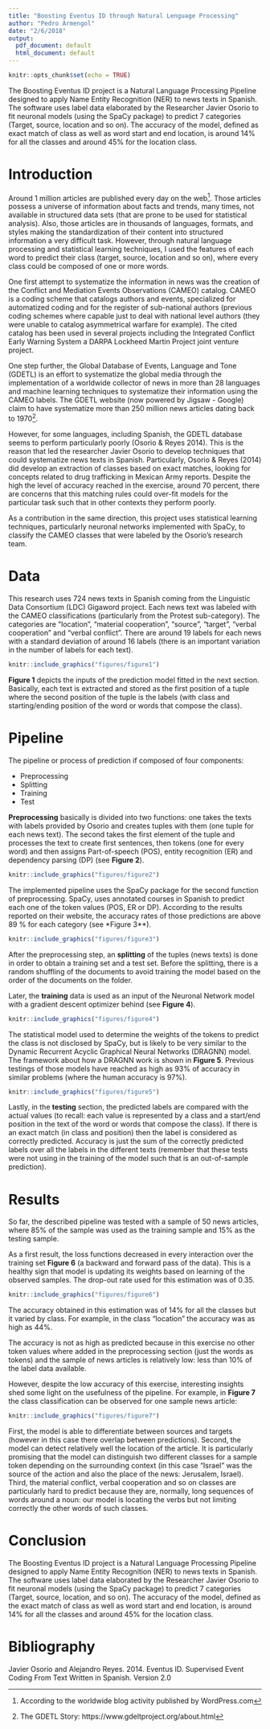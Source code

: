 ```yaml
---
title: "Boosting Eventus ID through Natural Lenguage Processing"
author: "Pedro Armengol"
date: "2/6/2018"
output:
  pdf_document: default
  html_document: default
---
```


```r
knitr::opts_chunk$set(echo = TRUE)
```

\begin{center}
Abstract
\end{center}

The Boosting Eventus ID project is a Natural Language Processing Pipeline designed to apply Name Entity Recognition (NER) to news texts in Spanish. The software uses label data elaborated by the Researcher Javier Osorio to fit neuronal models (using the SpaCy package) to predict 7 categories (Target, source, location and so on). The accuracy of the model, defined as exact match of class as well as word start and end location, is around 14% for all the classes and around 45% for the location class.

# Introduction 

Around 1 million articles are published every day on the web[^1]. Those articles possess a universe of information about facts and trends, many times, not available in structured data sets (that are prone to be used for statistical analysis). Also, those articles are in thousands of languages, formats, and styles making the standardization of their content into structured information a very difficult task. However, through natural language processing and statistical learning techniques, I used the features of each word to predict their class (target, source, location and so on), where every class could be composed of one or more words. 

One first attempt to systematize the information in news was the creation of the Conflict and Mediation Events Observations  (CAMEO) catalog. CAMEO is a coding scheme that catalogs authors and events, specialized for automatized coding and for the register of sub-national authors (previous coding schemes where capable just to deal with national level authors (they were unable to catalog asymmetrical warfare for example). The cited catalog has been used in several projects including the Integrated Conflict Early Warning System a DARPA  Lockheed Martin Project joint venture project.

One step further, the Global Database of Events, Language and Tone (GDETL) is an effort to systematize the global media through the implementation of a worldwide collector of news in more than 28 languages and machine learning techniques to systematize their information using the CAMEO labels. The GDETL website (now powered by Jigsaw - Google) claim to have systematize more than 250 million news articles dating back to 1970[^2].

However, for some languages, including Spanish, the GDETL database seems to perform particularly poorly (Osorio & Reyes 2014). This is the reason that led the researcher Javier Osorio to develop techniques that could systematize news texts in Spanish. Particularly, Osorio & Reyes (2014) did develop an extraction of classes based on exact matches, looking for concepts related to drug trafficking in Mexican Army reports. Despite the high the level of accuracy reached in the exercise, around 70 percent, there are concerns that this matching rules could over-fit models for the particular task such that in other contexts they perform poorly.

As a contribution in the same direction, this project uses statistical learning techniques, particularly neuronal networks implemented with SpaCy, to classify the CAMEO classes that were labeled by the Osorio's research team.

# Data

This research uses 724 news texts in Spanish coming from the Linguistic Data Consortium (LDC) Gigaword project. Each news text was labeled with the CAMEO classifications (particularly from the Protest sub-category). The categories are "location", "material cooperation", "source", "target", "verbal cooperation" and "verbal conflict". There are around 19 labels for each news with a standard deviation of around 16 labels (there is an important variation in the number of labels for each text).

```r
knitr::include_graphics("figures/figure1")
```

**Figure 1** depicts the inputs of the prediction model fitted in the next section. Basically, each text is extracted and stored as the first position of a tuple where the second position of the tuple is the labels (with class and starting/ending position of the word or words that compose the class).

# Pipeline

The pipeline or process of prediction if composed of four components:

* Preprocessing
* Splitting
* Training 
* Test

**Preprocessing** basically is divided into two functions: one takes the texts with labels provided by Osorio and creates tuples with them (one tuple for each news text). The second takes the first element of the tuple and processes the text to create first sentences, then tokens (one for every word) and then assigns Part-of-speech (POS), entity recognition (ER) and dependency parsing (DP) (see **Figure 2**). 

```r
knitr::include_graphics("figures/figure2")
```

The implemented pipeline uses the SpaCy package for the second function of preprocessing. SpaCy, uses annotated courses in Spanish to predict each one of the token values (POS, ER or DP). According to the results reported on their website, the accuracy rates of those predictions are above 89 % for each category (see *Figure 3**).

```r
knitr::include_graphics("figures/figure3")
```

After the preprocessing step, an **splitting** of the tuples (news texts) is done in order to obtain a training set and a test set. Before the splitting, there is a random shuffling of the documents to avoid training the model based on the order of the documents on the folder. 

Later, the **training** data is used as an input of the Neuronal Network model with a gradient descent optimizer behind (see **Figure 4**).

```r
knitr::include_graphics("figures/figure4")
```

The statistical model used to determine the weights of the tokens to predict the class is not disclosed by SpaCy, but is likely to be very similar to the Dynamic Recurrent Acyclic Graphical Neural Networks (DRAGNN) model. The framework about how a DRAGNN work is shown in **Figure 5**. Previous testings of those models have reached as high as 93% of accuracy in similar problems (where the human accuracy is 97%).

```r
knitr::include_graphics("figures/figure5")
```

Lastly, in the **testing** section, the predicted labels are compared with the actual values (to recall: each value is represented by a class and a start/end position in the text of the word or words that compose the class). If there is an exact match (in class and position) then the label is considered as correctly predicted. Accuracy is just the sum of the correctly predicted labels over all the labels in the different texts (remember that these tests were not using in the training of the model such that is an out-of-sample prediction).


# Results

So far, the described pipeline was tested with a sample of 50 news articles, where 85% of the sample was used as the training sample and 15% as the testing sample.

As a first result, the loss functions decreased in every interaction over the training set **Figure 6** (a backward and forward pass of the data). This is a healthy sign that model is updating its weights based on learning of the observed samples. The drop-out rate used for this estimation was of 0.35.

```r
knitr::include_graphics("figures/figure6")
```

The accuracy obtained in this estimation was of 14% for all the classes but it varied by class. For example, in the class "location" the accuracy was as high as 44%.

The accuracy is not as high as predicted because in this exercise no other token values where added in the preprocessing section (just the words as tokens) and the sample of news articles is relatively low: less than 10% of the label data available.

However, despite the low accuracy of this exercise, interesting insights shed some light on the usefulness of the pipeline. For example, in **Figure 7** the class classification can be observed for one sample news article:

```r
knitr::include_graphics("figures/figure7")
```

First, the model is able to differentiate between sources and targets (however in this case there overlap between predictions). Second, the model can detect relatively well the location of the article. It is particularly promising that the model can distinguish two different classes for a sample token depending on the surrounding context (in this case "Israel" was the source of the action and also the place of the news: Jerusalem, Israel). Third, the material conflict, verbal cooperation and so on classes are particularly hard to predict because they are, normally, long sequences of words around a noun: our model is locating the verbs but not limiting correctly the other words of such classes.

# Conclusion

The Boosting Eventus ID project is a Natural Language Processing Pipeline designed to apply Name Entity Recognition (NER) to news texts in Spanish. The software uses label data elaborated by the Researcher Javier Osorio to fit neuronal models (using the SpaCy package) to predict 7 categories (Target, source, location, and so on). The accuracy of the model, defined as the exact match of class as well as word start and end location, is around 14% for all the classes and around 45% for the location class. 

# Bibliography

Javier Osorio and Alejandro Reyes. 2014. Eventus ID. Supervised Event Coding From Text Written in Spanish. Version 2.0

[^1]: According to the worldwide blog activity published by WordPress.com
[^2]: The GDETL Story: https://www.gdeltproject.org/about.html